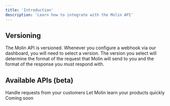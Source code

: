 ```yaml
---
title: 'Introduction'
description: 'Learn how to integrate with the Molin API'
---
```


## Versioning

The Molin API is versioned. Whenever you configure a webhook via our dashboard, you will need to select a version. The version you select will determine the format of the request that Molin will send to you and the format of the response you must respond with.

## Available APIs (beta)

<CardGroup cols={3}>
  <Card
    title="Webhooks API"
    icon="pen-to-square"
    href="/webhooks"
  >
    Handle requests from your customers
  </Card>
  <Card
    title="Product Sync API"
    icon="pen-to-square"
    href="/product-sync"
  >
    Let Molin learn your products quickly
  </Card>
  <Card
    title="Custom Actions API"
    icon="pen-to-square"
    href="/custom-actions"
  >
    Coming soon
  </Card>
</CardGroup>
